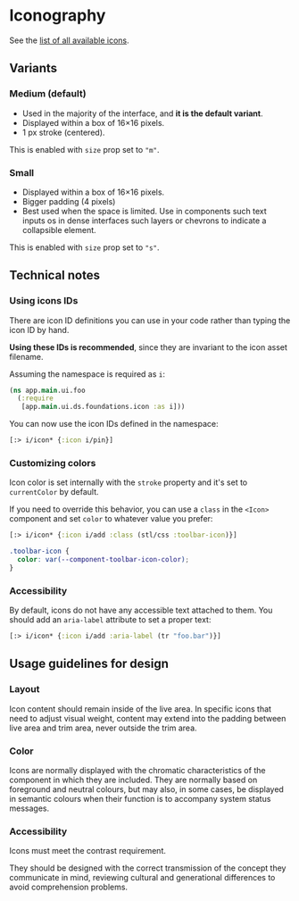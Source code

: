 
<Meta of={IconStories} />

# Iconography

See the [list of all available icons](?path=/story/foundations-icons--all-icons).

## Variants

### Medium (default)

- Used in the majority of the interface, and **it is the default variant**.
- Displayed within a box of 16×16 pixels.
- 1 px stroke (centered).

This is enabled with `size` prop set to `"m"`.

### Small

- Displayed within a box of 16×16 pixels.
- Bigger padding (4 pixels)
- Best used when the space is limited. Use in components such text inputs os in
dense interfaces such layers or chevrons to indicate a collapsible element.

This is enabled with `size` prop set to `"s"`.

## Technical notes

### Using icons IDs

There are icon ID definitions you can use in your code rather than typing the
icon ID by hand.

**Using these IDs is recommended**, since they are invariant to the icon asset
filename.

Assuming the namespace is required as `i`:

```clj
(ns app.main.ui.foo
  (:require
   [app.main.ui.ds.foundations.icon :as i]))
```

You can now use the icon IDs defined in the namespace:

```clj
[:> i/icon* {:icon i/pin}]
```

### Customizing colors

Icon color is set internally with the `stroke` property and it's set to
`currentColor` by default.

If you need to override this behavior, you can use a `class` in the `<Icon>`
component and set `color` to whatever value you prefer:

```clj
[:> i/icon* {:icon i/add :class (stl/css :toolbar-icon)}]
```

```scss
.toolbar-icon {
  color: var(--component-toolbar-icon-color);
}
```

### Accessibility

By default, icons do not have any accessible text attached to them. You should
add an `aria-label` attribute to set a proper text:

```clj
[:> i/icon* {:icon i/add :aria-label (tr "foo.bar")}]
```

## Usage guidelines for design

### Layout

Icon content should remain inside of the live area. In specific icons that need
to adjust visual weight, content may extend into the padding between live area
and trim area, never outside the trim area.

### Color

Icons are normally displayed with the chromatic characteristics of the component
in which they are included. They are normally based on foreground and neutral
colours, but may also, in some cases, be displayed in semantic colours when
their function is to accompany system status messages.

### Accessibility

Icons must meet the contrast requirement.

They should be designed with the correct transmission of the concept they
communicate in mind, reviewing cultural and generational differences to avoid
comprehension problems.
